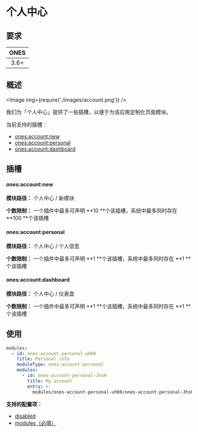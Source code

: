 # 个人中心


## 要求

| **ONES** |
| :------: |
|   3.6+   |

## 概述

<Image img={require('./images/account.png')} />

我们为「个人中心」提供了一些插槽，以便于为该应用定制化页面模块。

当前支持的插槽：

- [ones:account:new](#onesaccountnew)
- [ones:account:personal](#onesaccountpersonal)
- [ones:account:dashboard](#onesaccountdashboard)

## 插槽

#### ones:account:new

**模块路径：** 个人中心 / 新模块

**个数限制：** 一个插件中最多可声明 **10 **个该插槽，系统中最多同时存在 **100 **个该插槽

#### ones:account:personal

**模块路径：** 个人中心 / 个人信息

**个数限制：** 一个插件中最多可声明 **1 **个该插槽，系统中最多同时存在 **1 **个该插槽

#### ones:account:dashboard

**模块路径：** 个人中心 / 仪表盘

**个数限制：** 一个插件中最多可声明 **1 **个该插槽，系统中最多同时存在 **1 **个该插槽

## 使用

```yaml
modules:
  - id: ones-account-personal-uhK0
    title: Personal info
    moduleType: ones:account:personal
    modules:
      - id: ones-account-personal-JhsH
        title: My account
        entry: >-
          modules/ones-account-personal-uhK0/ones-account-personal-JhsH/index.html
```

**支持的配置项：**

- [disabled](../../../../reference/config/plugin.md#disabled)
- [modules（必填）](../../../../reference/config/plugin.md#subModule)
